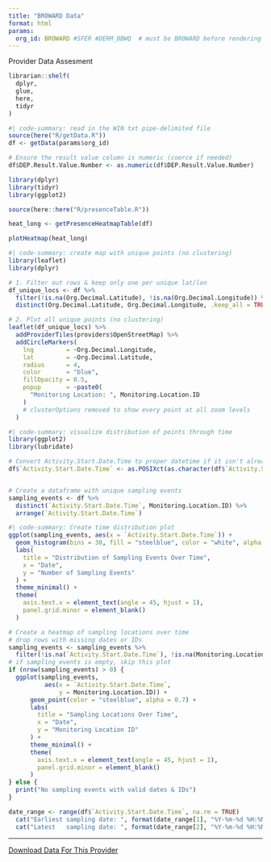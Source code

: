 ```yaml
---
title: "BROWARD Data"
format: html
params: 
  org_id: BROWARD #SFER #DERM_BBWQ  # must be BROWARD before rendering
---
```


Provider Data Assesment

```R
librarian::shelf(
  dplyr,
  glue,
  here,
  tidyr
)
```
```R
#| code-summary: read in the WIN txt pipe-delimited file
source(here("R/getData.R"))
df <- getData(params$org_id)

# Ensure the result value column is numeric (coerce if needed)
df$DEP.Result.Value.Number <- as.numeric(df$DEP.Result.Value.Number)
```

```R
library(dplyr)
library(tidyr)
library(ggplot2)

source(here::here("R/presenceTable.R"))

heat_long <- getPresenceHeatmapTable(df)
```

```R
plotHeatmap(heat_long)
```


```R
#| code-summary: create map with unique points (no clustering)
library(leaflet)
library(dplyr)

# 1. Filter out rows & keep only one per unique lat/lon
df_unique_locs <- df %>%
  filter(!is.na(Org.Decimal.Latitude), !is.na(Org.Decimal.Longitude)) %>%
  distinct(Org.Decimal.Latitude, Org.Decimal.Longitude, .keep_all = TRUE)

# 2. Plot all unique points (no clustering)
leaflet(df_unique_locs) %>%
  addProviderTiles(providers$OpenStreetMap) %>%
  addCircleMarkers(
    lng         = ~Org.Decimal.Longitude,
    lat         = ~Org.Decimal.Latitude,
    radius      = 4,
    color       = "blue",
    fillOpacity = 0.5,
    popup       = ~paste0(
      "Monitoring Location: ", Monitoring.Location.ID
    )
    # clusterOptions removed to show every point at all zoom levels
  )
```

```R
#| code-summary: visualize distribution of points through time
library(ggplot2)
library(lubridate)

# Convert Activity.Start.Date.Time to proper datetime if it isn't already
df$`Activity.Start.Date.Time` <- as.POSIXct(as.character(df$`Activity.Start.Date.Time`), format = "%m/%d/%Y %H:%M:%S")


# Create a dataframe with unique sampling events
sampling_events <- df %>%
  distinct(`Activity.Start.Date.Time`, Monitoring.Location.ID) %>%
  arrange(`Activity.Start.Date.Time`)
```

```R
#| code-summary: Create time distribution plot
ggplot(sampling_events, aes(x = `Activity.Start.Date.Time`)) +
  geom_histogram(bins = 30, fill = "steelblue", color = "white", alpha = 0.7) +
  labs(
    title = "Distribution of Sampling Events Over Time",
    x = "Date",
    y = "Number of Sampling Events"
  ) +
  theme_minimal() +
  theme(
    axis.text.x = element_text(angle = 45, hjust = 1),
    panel.grid.minor = element_blank()
  )

```

```R
# Create a heatmap of sampling locations over time
# drop rows with missing dates or IDs
sampling_events <- sampling_events %>%
  filter(!is.na(`Activity.Start.Date.Time`), !is.na(Monitoring.Location.ID))
# if sampling_events is empty, skip this plot
if (nrow(sampling_events) > 0) {
  ggplot(sampling_events, 
          aes(x = `Activity.Start.Date.Time`, 
              y = Monitoring.Location.ID)) +
      geom_point(color = "steelblue", alpha = 0.7) +
      labs(
        title = "Sampling Locations Over Time",
        x = "Date",
        y = "Monitoring Location ID"
      ) +
      theme_minimal() +
      theme(
        axis.text.x = element_text(angle = 45, hjust = 1),
        panel.grid.minor = element_blank()
      )
} else {
  print("No sampling events with valid dates & IDs")
}
```

```R
date_range <- range(df$`Activity.Start.Date.Time`, na.rm = TRUE)
  cat("Earliest sampling date: ", format(date_range[1], "%Y-%m-%d %H:%M:%S"), "\n")
  cat("Latest   sampling date: ", format(date_range[2], "%Y-%m-%d %H:%M:%S"), "\n")
```

-----------

[Download Data For This Provider](`{r} glue("../data/WIN/_WIN_WAVES_OTIS_{params$org_id}.txt")`)
